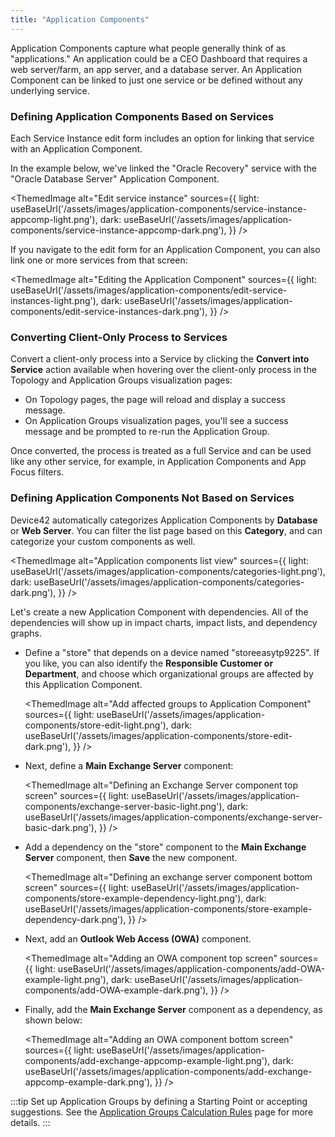 ```yaml
---
title: "Application Components"
---
```



Application Components capture what people generally think of as "applications." An application could be a CEO Dashboard that requires a web server/farm, an app server, and a database server. An Application Component can be linked to just one service or be defined without any underlying service.

### Defining Application Components Based on Services

Each Service Instance edit form includes an option for linking that service with an Application Component.

In the example below, we've linked the "Oracle Recovery" service with the "Oracle Database Server" Application Component.

<ThemedImage
  alt="Edit service instance"
  sources={{
    light: useBaseUrl('/assets/images/application-components/service-instance-appcomp-light.png'),
    dark: useBaseUrl('/assets/images/application-components/service-instance-appcomp-dark.png'),
  }}
/>

If you navigate to the edit form for an Application Component, you can also link one or more services from that screen:

<ThemedImage
  alt="Editing the Application Component"
  sources={{
    light: useBaseUrl('/assets/images/application-components/edit-service-instances-light.png'),
    dark: useBaseUrl('/assets/images/application-components/edit-service-instances-dark.png'),
  }}
/>

### Converting Client-Only Process to Services

Convert a client-only process into a Service by clicking the **Convert into Service** action available when hovering over the client-only process in the Topology and Application Groups visualization pages:

- On Topology pages, the page will reload and display a success message.
- On Application Groups visualization pages, you'll see a success message and be prompted to re-run the Application Group. 
  
Once converted, the process is treated as a full Service and can be used like any other service, for example, in Application Components and App Focus filters.

### Defining Application Components Not Based on Services

Device42 automatically categorizes Application Components by **Database** or **Web Server**. You can filter the list page based on this **Category**, and can categorize your custom components as well.

<ThemedImage
  alt="Application components list view"
  sources={{
    light: useBaseUrl('/assets/images/application-components/categories-light.png'),
    dark: useBaseUrl('/assets/images/application-components/categories-dark.png'),
  }}
/>

Let's create a new Application Component with dependencies. All of the dependencies will show up in impact charts, impact lists, and dependency graphs.

- Define a "store" that depends on a device named "storeeasytp9225". If you like, you can also identify the **Responsible Customer or Department**, and choose which organizational groups are affected by this Application Component.

  <ThemedImage
    alt="Add affected groups to Application Component"
    sources={{
      light: useBaseUrl('/assets/images/application-components/store-edit-light.png'),
      dark: useBaseUrl('/assets/images/application-components/store-edit-dark.png'),
    }}
  />


- Next, define a **Main Exchange Server** component:

  <ThemedImage
    alt="Defining an Exchange Server component top screen"
    sources={{
      light: useBaseUrl('/assets/images/application-components/exchange-server-basic-light.png'),
      dark: useBaseUrl('/assets/images/application-components/exchange-server-basic-dark.png'),
    }}
  />

- Add a dependency on the "store" component to the **Main Exchange Server** component, then **Save** the new component.
  
  <ThemedImage
    alt="Defining an exchange server component bottom screen"
    sources={{
      light: useBaseUrl('/assets/images/application-components/store-example-dependency-light.png'),
      dark: useBaseUrl('/assets/images/application-components/store-example-dependency-dark.png'),
    }}
  />

- Next, add an **Outlook Web Access (OWA)** component.

  <ThemedImage
    alt="Adding an OWA component top screen"
    sources={{
      light: useBaseUrl('/assets/images/application-components/add-OWA-example-light.png'),
      dark: useBaseUrl('/assets/images/application-components/add-OWA-example-dark.png'),
    }}
  />

- Finally, add the **Main Exchange Server** component as a dependency, as shown below:

  <ThemedImage
    alt="Adding an OWA component bottom screen"
    sources={{
      light: useBaseUrl('/assets/images/application-components/add-exchange-appcomp-example-light.png'),
      dark: useBaseUrl('/assets/images/application-components/add-exchange-appcomp-example-dark.png'),
    }}
  />

:::tip
Set up Application Groups by defining a Starting Point or accepting suggestions. See the [Application Groups Calculation Rules](/apps/application-groups/calculation-rules) page for more details.
:::
